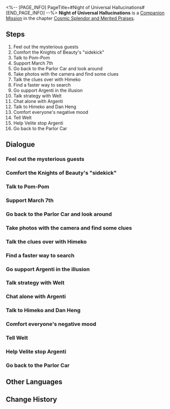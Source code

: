 <%-- [PAGE_INFO]
PageTitle=#Night of Universal Hallucinations#
[END_PAGE_INFO] --%>
{{Stub|Dialogue, characters, and location(s)}}
{{Mission Infobox
|id            = 2000802
|title         = 
|image         = Mission Night of Universal Hallucinations.png
|type          = Companion
|event_name    = 
|chapter       = Cosmic Splendor and Merited Praises (Companion Mission Chapter)
|requirements  = 
|summary       = <!--official mission summary from Fate's Atlas-->
|characters    = <!--characters that appear in this mission-->
|startLocation = <!--location as it intially appears on the mission screen-->
|world         = <!--i.e. Penacony-->
|area          = <!--i.e. A Child's Dream-->
|prev          = 
|next          = 
|exp           = 
|credits       = 
|stellarJade   = 
|other         = 
}}
'''Night of Universal Hallucinations''' is a [[Companion Mission]] in the chapter [[Cosmic Splendor and Merited Praises (Companion Mission Chapter)|Cosmic Splendor and Merited Praises]].

==Steps==
# Feel out the mysterious guests
# Comfort the Knights of Beauty's "sidekick"
# Talk to Pom-Pom
# Support March 7th
# Go back to the Parlor Car and look around
# Take photos with the camera and find some clues
# Talk the clues over with Himeko
# Find a faster way to search
# Go support Argenti in the illusion
# Talk strategy with Welt
# Chat alone with Argenti
# Talk to Himeko and Dan Heng
# Comfort everyone's negative mood
# Tell Welt
# Help Velite stop Argenti
# Go back to the Parlor Car

<!--
==Gameplay Notes==

--><!--
==Trial Character==

-->
==Dialogue==
{{Stub Dialogue}}
{{Dialogue Start}}
:{{tx}}
{{Dialogue End}}

===Feel out the mysterious guests===
{{Mission Description|type=companion|location=<!--to be added-->|update|A spaceship... has somehow rear-ended the Astral Express!? And a couple of mysterious visitors seem to be approaching the cabin!<br />Send out some feelers to figure out what kind of people these visitors are...}}
{{Dialogue Start}}
:{{tx}}
{{Dialogue End}}

===Comfort the Knights of Beauty's "sidekick"===
{{Mission Description|type=companion|location=<!--to be added-->|update|A spaceship... has somehow rear-ended the Astral Express!?<br />You decide to go and encourage the IPC staff member whose attitude is wildly different from the Knight of Beauty and who looks just like another minor character... These two don't seem like they'd get along! Why are they appearing together?}}
{{Dialogue Start}}
:{{tx}}
{{Dialogue End}}

===Talk to Pom-Pom===
{{Mission Description|type=companion|location=<!--to be added-->|update|A spaceship... has somehow rear-ended the Astral Express!? And there are mysterious visitors approaching the cabin!<br />Looks like you'll have to figure out this latest Express "crisis" together...}}
{{Dialogue Start}}
:{{tx}}
{{Dialogue End}}

===Support March 7th===
{{Mission Description|type=companion|location=<!--to be added-->|update|A spaceship... has somehow rear-ended the Astral Express!? And there are mysterious visitors approaching the cabin!<br />Looks like you'll have to figure out this latest Express "crisis" together...}}
{{Dialogue Start}}
:{{tx}}
{{Dialogue End}}

===Go back to the Parlor Car and look around===
{{Mission Description|type=companion|location=<!--to be added-->|update|A spaceship... has somehow rear-ended the Astral Express!?<br />Things are starting to become trickier than you thought...}}
{{Dialogue Start}}
:{{tx}}
{{Dialogue End}}

===Take photos with the camera and find some clues===
{{Mission Description|type=companion|location=<!--to be added-->|update|A spaceship... has somehow rear-ended the Astral Express!?<br />Things are starting to become trickier than you thought...}}
{{Dialogue Start}}
:{{tx}}
{{Dialogue End}}

===Talk the clues over with Himeko===
{{Mission Description|type=companion|location=<!--to be added-->|update|A spaceship... has somehow rear-ended the Astral Express!?<br />Things are starting to become trickier than you thought...}}
{{Dialogue Start}}
:{{tx}}
{{Dialogue End}}

===Find a faster way to search===
{{Mission Description|type=companion|location=<!--to be added-->|update|A spaceship... has somehow rear-ended the Astral Express!?<br />Pom-Pom has a portable train cleaning kit. Who knew it'd come in handy at a time like this...}}
{{Dialogue Start}}
:{{tx}}
{{Dialogue End}}

===Go support Argenti in the illusion===
{{Mission Description|type=companion|location=<!--to be added-->|update|A spaceship... has somehow rear-ended the Astral Express!?<br />Each and every move this Knight of Beauty makes is more unpredictable than the last...}}
{{Dialogue Start}}
:{{tx}}
{{Dialogue End}}

===Talk strategy with Welt===
{{Mission Description|type=companion|location=<!--to be added-->|update|Has the Express somehow... been swallowed up by a Giant Sting!?}}
{{Dialogue Start}}
:{{tx}}
{{Dialogue End}}

===Chat alone with Argenti===
{{Mission Description|type=companion|location=<!--to be added-->|update|The long, scarlet night of hallucinations forges endlessly on.<br />Argenti invites you to a "1-on-1 discussion." His behavior is truly impossible for normal people to parse...}}
{{Dialogue Start}}
:{{tx}}
{{Dialogue End}}

===Talk to Himeko and Dan Heng===
{{Mission Description|type=companion|location=<!--to be added-->|update|Has the Express somehow... been swallowed up by a Giant Sting!?}}
{{Dialogue Start}}
:{{tx}}
{{Dialogue End}}

===Comfort everyone's negative mood===
{{Mission Description|type=companion|location=<!--to be added-->|update|Has the Express somehow... been swallowed up by a Giant Sting!?}}
{{Dialogue Start}}
:{{tx}}
{{Dialogue End}}

===Tell Welt===
{{Mission Description|type=companion|location=<!--to be added-->|update|The long, scarlet night of hallucinations forges endlessly on.<br />Despite blooming into the most majestic of merit awards, it's nothing more than an ode from the universe that will soon disappear back into nothingness.}}
{{Dialogue Start}}
:{{tx}}
{{Dialogue End}}

===Help Velite stop Argenti===
{{Mission Description|type=companion|location=<!--to be added-->|update|The long, scarlet night of hallucinations forges endlessly on.<br />It seems like even the minor characters harbor their own intentions. Velite, the self-proclaimed "extra," will have ideas of his own...}}
{{Dialogue Start}}
:{{tx}}
{{Dialogue End}}

===Go back to the Parlor Car===
{{Mission Description|type=companion|location=<!--to be added-->|update|Has the Express somehow... been swallowed up by a Giant Sting!?}}
{{Dialogue Start}}
:{{tx}}
{{Dialogue End}}

==Other Languages==
{{Other Languages
|en   = Night of Universal Hallucinations
|zhs  = 宇宙幻觉之夜
|zht  = 宇宙幻覺之夜
|ja   = 宇宙幻覚の夜
|ko   = 우주 환각의 밤
|es   = Noche de alucinaciones universales
|fr   = Nuit des hallucinations cosmiques
|ru   = Ночь космических галлюцинаций
|th   = ค่ำคืนจักรวาลที่ลวงตา
|vi   = Đêm Vũ Trụ Ảo Giác
|de   = Nacht der kosmischen Illusionen
|id   = Malam Halusinasi Alam Semesta
|pt   = Noite das Alucinações Universais
}}

==Change History==
{{Change History|1.5}}
